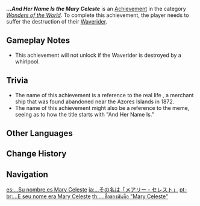 {{Achievement Infobox
|id           = 81077
|order id     = 1078
|category     = Wonders of the World
|description  = Suffer the destruction of your [[Waverider]]...
|requirements = 
|primogems    = 5
|tracking     = 
|hidden       = 1
|topic        = Waverider
|type         = Exploration
}}
'''''...And Her Name Is the Mary Celeste''''' is an [[Achievement]] in the category ''[[Wonders of the World]]''. To complete this achievement, the player needs to suffer the destruction of their [[Waverider]].

==Gameplay Notes==
*This achievement will not unlock if the Waverider is destroyed by a whirlpool.

==Trivia==
* The name of this achievement is a reference to the real life ''{{w|Mary Celeste}}'', a merchant ship that was found abandoned near the Azores Islands in 1872.
* The name of this achievement might also be a reference to the {{w|Unexpected John Cena}} meme, seeing as to how the title starts with "And Her Name Is."
<!--
==Video Guides==
{{EVT
|video1   = 
|caption1 = 
}}
-->
==Other Languages==
{{Other Languages
|en      = ...And Her Name Is the Mary Celeste
|zhs     = …其名为「玛丽・塞勒斯特」
|zhs_rm  = ...Qí Míng Wéi "Mǎlì Sāilèsītè"
|zht     = …其名為「瑪麗・塞勒斯特」
|zht_rm  = ...Qí Míng Wéi "Mǎlì Sāilèsītè"
|zh_tl   = ...The Name Is "Mary Celeste"
|ja      = …その名は「メアリー・セレスト」
|ja_rm   = ...Sono Na wa "Mearii Seresuto"
|ja_tl   = ...The Name Is "Mary Celeste"
|ko      = …이름하여 「메리・셀레스트」
|ko_rm   = ...Ireumhayeo "Meri Selleseuteu"
|ko_tl   = ...She Is Named "Mary Celeste"
|es      = ...Su nombre es Mary Celeste
|es_tl   = ...Her name Is Mary Celeste
|fr      = ...&nbsp;Et son nom sera la Mary Celeste
|fr_tl   = ...And Her Name Will Be the Mary Celeste
|ru      = ...Имя её «Мария Целеста»
|ru_tl   = ...Her Name Is the "Mary Celeste"
|th      = ....ชื่อของมันคือ "Mary Celeste"
|th_rm   = ....Chue khong Man Khue "Mary Celeste"
|th_tl   = ...Its name is "Mary Celeste"
|vi      = ...Tên Của Cô Là "Mary Celeste"
|vi_tl   = ...Her Name Is "Mary Celeste"
|de      = ...&nbsp;Und ihr Name ist Mary Celeste.
|de_tl   = ...And Her Name Is Mary Celeste.
|id      = ...Namanya adalah "Mary Celeste"
|id_tl   = ...Her Name Is "Mary Celeste"
|pt      = ...E seu nome era Mary Celeste
|pt_tl   = ...And her name was Mary Celeste
|tr      = Bir Daha Ondan Haber Alınamadı
|tr_tl   = No News Received From Them Again
|it      = ...E il suo nome è Mary Celeste
|it_tl   = ...And Her Name Is Mary Celeste
}}

==Change History==
{{Change History|1.6}}
<!--
==References==
{{Reflist}}
-->
==Navigation==
{{Achievement Navbox|Wonders of the World|Exploration}}

[[es:...Su nombre es Mary Celeste]]
[[ja:…その名は「メアリー・セレスト」]]
[[pt-br:...E seu nome era Mary Celeste]]
[[th:....ชื่อของมันคือ "Mary Celeste"]]
